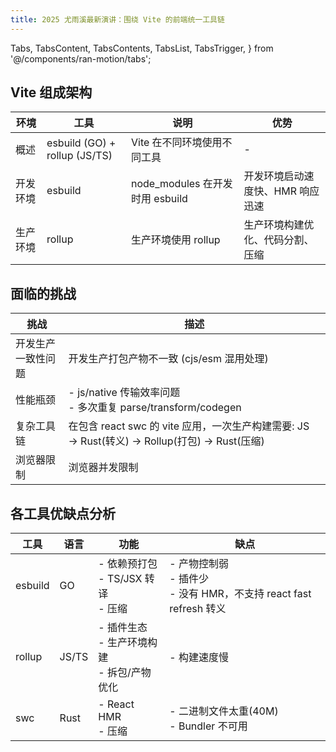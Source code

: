 ```yaml
---
title: 2025 尤雨溪最新演讲：围绕 Vite 的前端统一工具链
---
```


  Tabs,
  TabsContent,
  TabsContents,
  TabsList,
  TabsTrigger,
} from '@/components/ran-motion/tabs';

<div className="mb-6">
  <GradientText
    text="Vite 统一工具链"
    className="text-2xl font-bold"
    neon={true}
    gradient="linear-gradient(90deg, #3b82f6 0%, #2dd4bf 50%, #a855f7 100%)"
  />
</div>

## Vite 组成架构

| 环境 | 工具 | 说明 | 优势 |
| --- | --- | --- | --- |
| 概述 | esbuild (GO) + rollup (JS/TS) | Vite 在不同环境使用不同工具 | - |
| 开发环境 | esbuild | node_modules 在开发时用 esbuild | 开发环境启动速度快、HMR 响应迅速 |
| 生产环境 | rollup | 生产环境使用 rollup | 生产环境构建优化、代码分割、压缩 |

## 面临的挑战

| 挑战 | 描述 |
| --- | --- |
| 开发生产一致性问题 | 开发生产打包产物不一致 (cjs/esm 混用处理) |
| 性能瓶颈 | - js/native 传输效率问题<br/>- 多次重复 parse/transform/codegen |
| 复杂工具链 | 在包含 react swc 的 vite 应用，一次生产构建需要: JS → Rust(转义) → Rollup(打包) → Rust(压缩) |
| 浏览器限制 | 浏览器并发限制 |

<Divider title="工具对比" />

## 各工具优缺点分析

| 工具 | 语言 | 功能 | 缺点 |
| --- | --- | --- | --- |
| esbuild | GO | - 依赖预打包<br/>- TS/JSX 转译<br/>- 压缩 | - 产物控制弱<br/>- 插件少<br/>- 没有 HMR，不支持 react fast refresh 转义 |
| rollup | JS/TS | - 插件生态<br/>- 生产环境构建<br/>- 拆包/产物优化 | - 构建速度慢 |
| swc | Rust | - React HMR<br/>- 压缩 | - 二进制文件太重(40M)<br/>- Bundler 不可用 |
